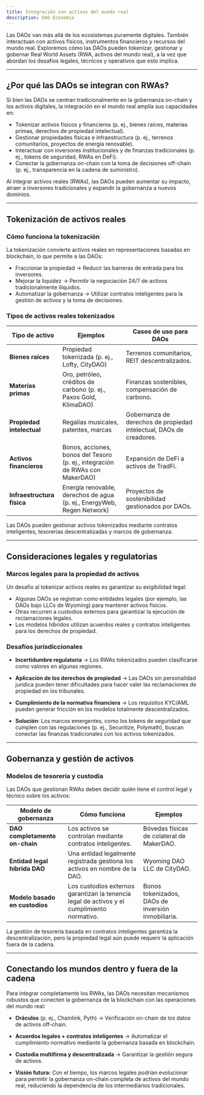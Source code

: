 ```yaml
---
title: Integración con activos del mundo real
description: DAO Economía
---
```


Las DAOs van más allá de los ecosistemas puramente digitales. También interactuan con activos físicos, instrumentos financieros y recursos del mundo real. Exploremos cómo las DAOs pueden tokenizar, gestionar y gobernar Real World Assets (RWA, activos del mundo real), a la vez que abordan los desafíos legales, técnicos y operativos que esto implica.

---

## **¿Por qué las DAOs se integran con RWAs?**

Si bien las DAOs se centran tradicionalmente en la gobernanza on-chain y los activos digitales, la integración en el mundo real amplía sus capacidades en:
- Tokenizar activos físicos y financieros (p. ej., bienes raíces, materias primas, derechos de propiedad intelectual).
- Gestionar propiedades físicas e infraestructura (p. ej., terrenos comunitarios, proyectos de energía renovable).
- Interactuar con inversores institucionales y de finanzas tradicionales (p. ej., tokens de seguridad, RWAs en DeFi).
- Conectar la gobernanza on-chain con la toma de decisiones off-chain (p. ej., transparencia en la cadena de suministro).

Al integrar activos reales (RWAs), las DAOs pueden aumentar su impacto, atraer a inversores tradicionales y expandir la gobernanza a nuevos dominios.

---

## **Tokenización de activos reales**

### **Cómo funciona la tokenización**
La tokenización convierte activos reales en representaciones basadas en blockchain, lo que permite a las DAOs:
- Fraccionar la propiedad → Reducir las barreras de entrada para los inversores.
- Mejorar la liquidez → Permitir la negociación 24/7 de activos tradicionalmente ilíquidos.
- Automatizar la gobernanza → Utilizar contratos inteligentes para la gestión de activos y la toma de decisiones.

### **Tipos de activos reales tokenizados**

| **Tipo de activo** | **Ejemplos** | **Casos de uso para DAOs** |
|--------------|-------------|------------------|
| **Bienes raíces** | Propiedad tokenizada (p. ej., Lofty, CityDAO) | Terrenos comunitarios, REIT descentralizados. |
| **Materias primas** | Oro, petróleo, créditos de carbono (p. ej., Paxos Gold, KlimaDAO) | Finanzas sostenibles, compensación de carbono. |
| **Propiedad intelectual** | Regalías musicales, patentes, marcas | Gobernanza de derechos de propiedad intelectual, DAOs de creadores. |
| **Activos financieros** | Bonos, acciones, bonos del Tesoro (p. ej., integración de RWAs con MakerDAO) | Expansión de DeFi a activos de TradFi. |
| **Infraestructura física** | Energía renovable, derechos de agua (p. ej., EnergyWeb, Regen Network) | Proyectos de sostenibilidad gestionados por DAOs. |

Las DAOs pueden gestionar activos tokenizados mediante contratos inteligentes, tesorerías descentralizadas y marcos de gobernanza. 

---

## **Consideraciones legales y regulatorias**

### **Marcos legales para la propiedad de activos**
Un desafío al tokenizar activos reales es garantizar su exigibilidad legal:
- Algunas DAOs se registran como entidades legales (por ejemplo, las DAOs bajo LLCs de Wyoming) para mantener activos físicos.
- Otras recurren a custodios externos para garantizar la ejecución de reclamaciones legales.
- Los modelos híbridos utilizan acuerdos reales y contratos inteligentes para los derechos de propiedad.

### **Desafíos jurisdiccionales**
- **Incertidumbre regulatoria** → Los RWAs tokenizados pueden clasificarse como valores en algunas regiones.
- **Aplicación de los derechos de propiedad** → Las DAOs sin personalidad jurídica pueden tener dificultades para hacer valer las reclamaciones de propiedad en los tribunales.
- **Cumplimiento de la normativa financiera** → Los requisitos KYC/AML pueden generar fricción en los modelos totalmente descentralizados.

- **Solución**: Los marcos emergentes, como los tokens de seguridad que cumplen con las regulaciones (p. ej., Securitize, Polymath), buscan conectar las finanzas tradicionales con los activos tokenizados.

---

## **Gobernanza y gestión de activos**

### **Modelos de tesorería y custodia**
Las DAOs que gestionan RWAs deben decidir quién tiene el control legal y técnico sobre los activos:

| **Modelo de gobernanza** | **Cómo funciona** | **Ejemplos** |
|-------------------|-------------------|------------------|
| **DAO completamente on-chain** | Los activos se controlan mediante contratos inteligentes. | Bóvedas físicas de colateral de MakerDAO. |
| **Entidad legal híbrida DAO** | Una entidad legalmente registrada gestiona los activos en nombre de la DAO. | Wyoming DAO LLC de CityDAO. |
| **Modelo basado en custodios** | Los custodios externos garantizan la tenencia legal de activos y el cumplimiento normativo. | Bonos tokenizados, DAOs de inversión inmobiliaria. |

La gestión de tesorería basada en contratos inteligentes garantiza la descentralización, pero la propiedad legal aún puede requerir la aplicación fuera de la cadena.

---

## **Conectando los mundos dentro y fuera de la cadena**

Para integrar completamente los RWAs, las DAOs necesitan mecanismos robustos que conecten la gobernanza de la blockchain con las operaciones del mundo real:
- **Oráculos** (p. ej., Chainlink, Pyth) → Verificación on-chain de los datos de activos off-chain.
- **Acuerdos legales + contratos inteligentes** → Automatizar el cumplimiento normativo mediante la gobernanza basada en blockchain.
- **Custodia multifirma y descentralizada** → Garantizar la gestión segura de activos.

- **Visión futura:** Con el tiempo, los marcos legales podrían evolucionar para permitir la gobernanza on-chain completa de activos del mundo real, reduciendo la dependencia de los intermediarios tradicionales.